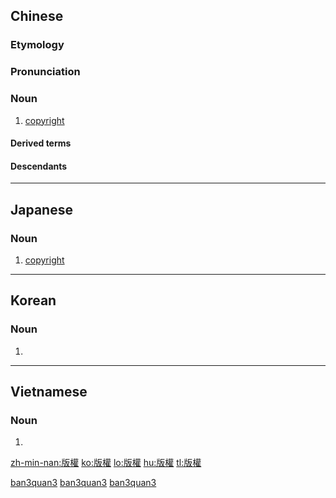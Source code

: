 {{also|版権|版权}}
==Chinese==
{{zh-forms|s=版权}}

===Etymology===
{{zh-compound|版|權|printing form|right}}

===Pronunciation===
{{zh-pron
|m=bǎnquán
|c=baan2 kyun4
|h=pfs=pán-khièn
|mn=pán-koân
|cat=n
}}

===Noun===
{{zh-noun}}

# [[copyright]]

====Derived terms====
{{zh-der|版權所有}}

====Descendants====
{{CJKV|版權|s=版権|はんけん|판권|bản quyền}}

[[Category:zh:Copyright|ban3quan3]]
[[Category:zh:Law|ban3quan3]]
[[Category:zh:Business|ban3quan3]]

----

==Japanese==
{{ja-kanjitab|はん|けん|yomi=on}}

===Noun===
{{ja-noun|はんけん|shin=版権}}

# [[copyright]]

----

==Korean==
{{ko-hanjatab}}

===Noun===
{{ko-noun|hj|rv=|hangeul=판권}}

# {{hanja form of|판권|[[copyright]]}}

----

==Vietnamese==
{{vi-hantutab}}

===Noun===
{{vi-hantu}}

# {{han tu form of|bản quyền|[[copyright]]}}

[[zh-min-nan:版權]]
[[ko:版權]]
[[lo:版權]]
[[hu:版權]]
[[tl:版權]]